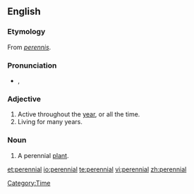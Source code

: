 {{wikipedia|dab=Perennial}}
==English==
===Etymology===
From {{L.}} ''[[perennis]]''.

===Pronunciation===
*{{IPA|/pəˈɹɛniəl/}}, {{SAMPA|/p@"rEni@l/}}

===Adjective===
{{en-adj}}

# Active throughout the [[year]], or all the time.
# Living for many years.

===Noun===
{{en-noun}}

# A perennial [[plant]].

[[Category:Time]]

[[et:perennial]]
[[io:perennial]]
[[te:perennial]]
[[vi:perennial]]
[[zh:perennial]]